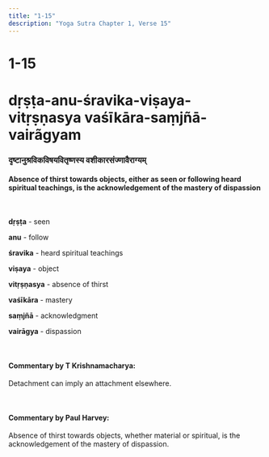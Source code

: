 ```yaml
---
title: "1-15"
description: "Yoga Sutra Chapter 1, Verse 15"
---
```


# 1-15

# dṛṣṭa-anu-śravika-viṣaya-vitṛṣṇasya vaśīkāra-saṃjñā-vairãgyam

### दृष्टानुश्रविकविषयवितृष्णस्य वशीकारसंज्णावैराग्यम्

#### Absence of thirst towards objects, either as seen or following heard spiritual teachings, is the acknowledgement of the mastery of dispassion

<br />

**dṛṣṭa** - seen <br />

**anu** - follow <br />

**śravika** - heard spiritual teachings <br />

**viṣaya** - object <br />

**vitṛṣṇasya** - absence of thirst <br />

**vaśīkāra** - mastery <br />

**saṃjñā** - acknowledgment <br />

**vairāgya** - dispassion <br />

<br />

#### Commentary by T Krishnamacharya:

Detachment can imply an attachment elsewhere.

<br />

#### Commentary by Paul Harvey:

Absence of thirst towards objects,
whether material or spiritual,
is the acknowledgement of the mastery of dispassion.
